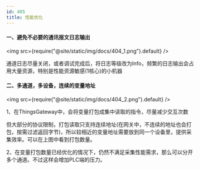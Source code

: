 ```yaml
---
id: 405
title: 性能优化
---
```




#### 一、避免不必要的通讯报文日志输出

<img src={require("@site/static/img/docs/404_1.png").default} />

通道日志尽量关闭，或者调试完成后，将日志等级改为Info，频繁的日志输出会占用大量资源，特别是性能资源敏感(1核心)的小机器


#### 二、多通道，多设备，连续的变量地址

<img src={require("@site/static/img/docs/404_2.png").default} />

1、在ThingsGateway中，会将变量打包成集中读取的指令，尽量减少交互次数

但大部分的协议限制，打包读取只支持连续地址(在网关中，不连续的地址也会打包，按需过滤返回字节)，所以较相近的变量地址需要放到同一个设备里，提供采集效率。可以在上图中看到打包数量。

2、在变量打包数量已经优化的情况下，仍然不满足采集性能需求，那么可以分开多个通道。不过这样会增加PLC端的压力。